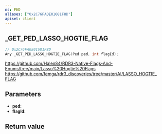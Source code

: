 ```yaml
---
ns: PED
aliases: ["0x2C76FA0E01681F8D"]
apiset: client
---
```

## _GET_PED_LASSO_HOGTIE_FLAG

```c
// 0x2C76FA0E01681F8D
Any _GET_PED_LASSO_HOGTIE_FLAG(Ped ped, int flagId);
```

https://github.com/Halen84/RDR3-Native-Flags-And-Enums/tree/main/Lasso%20Hogtie%20Flags
https://github.com/femga/rdr3_discoveries/tree/master/AI/LASSO_HOGTIE_FLAG

## Parameters
* **ped**:
* **flagId**:

## Return value